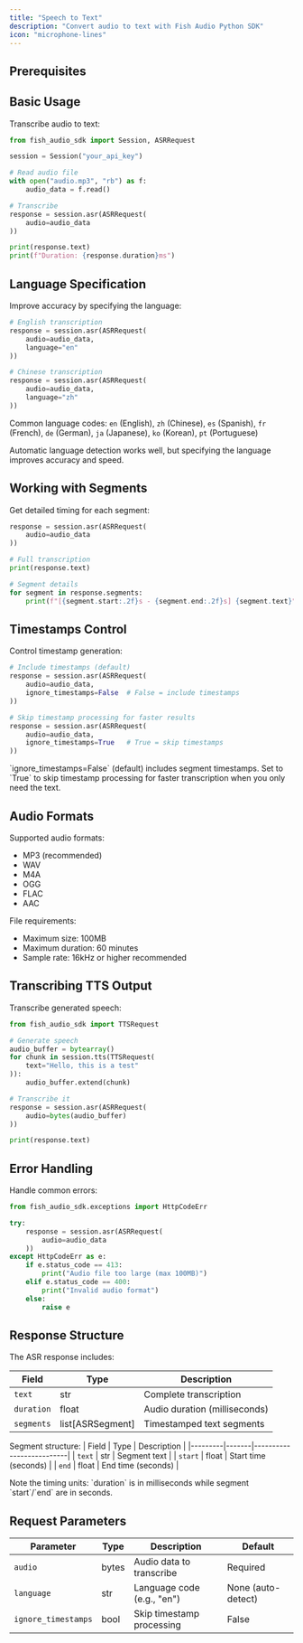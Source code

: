 ```yaml
---
title: "Speech to Text"
description: "Convert audio to text with Fish Audio Python SDK"
icon: "microphone-lines"
---
```



## Prerequisites

<Prerequisites />

## Basic Usage

Transcribe audio to text:

```python
from fish_audio_sdk import Session, ASRRequest

session = Session("your_api_key")

# Read audio file
with open("audio.mp3", "rb") as f:
    audio_data = f.read()

# Transcribe
response = session.asr(ASRRequest(
    audio=audio_data
))

print(response.text)
print(f"Duration: {response.duration}ms")
```

## Language Specification

Improve accuracy by specifying the language:

```python
# English transcription
response = session.asr(ASRRequest(
    audio=audio_data,
    language="en"
))

# Chinese transcription
response = session.asr(ASRRequest(
    audio=audio_data,
    language="zh"
))
```

Common language codes: `en` (English), `zh` (Chinese), `es` (Spanish), `fr` (French), `de` (German), `ja` (Japanese), `ko` (Korean), `pt` (Portuguese)

<Tip>
Automatic language detection works well, but specifying the language improves accuracy and speed.
</Tip>

## Working with Segments

Get detailed timing for each segment:

```python
response = session.asr(ASRRequest(
    audio=audio_data
))

# Full transcription
print(response.text)

# Segment details
for segment in response.segments:
    print(f"[{segment.start:.2f}s - {segment.end:.2f}s] {segment.text}")
```

## Timestamps Control

Control timestamp generation:

```python
# Include timestamps (default)
response = session.asr(ASRRequest(
    audio=audio_data,
    ignore_timestamps=False  # False = include timestamps
))

# Skip timestamp processing for faster results
response = session.asr(ASRRequest(
    audio=audio_data,
    ignore_timestamps=True   # True = skip timestamps
))
```

<Note>
`ignore_timestamps=False` (default) includes segment timestamps. Set to `True` to skip timestamp processing for faster transcription when you only need the text.
</Note>

## Audio Formats

Supported audio formats:
- MP3 (recommended)
- WAV
- M4A
- OGG
- FLAC
- AAC

File requirements:
- Maximum size: 100MB
- Maximum duration: 60 minutes
- Sample rate: 16kHz or higher recommended

## Transcribing TTS Output

Transcribe generated speech:

```python
from fish_audio_sdk import TTSRequest

# Generate speech
audio_buffer = bytearray()
for chunk in session.tts(TTSRequest(
    text="Hello, this is a test"
)):
    audio_buffer.extend(chunk)

# Transcribe it
response = session.asr(ASRRequest(
    audio=bytes(audio_buffer)
))

print(response.text)
```

## Error Handling

Handle common errors:

```python
from fish_audio_sdk.exceptions import HttpCodeErr

try:
    response = session.asr(ASRRequest(
        audio=audio_data
    ))
except HttpCodeErr as e:
    if e.status_code == 413:
        print("Audio file too large (max 100MB)")
    elif e.status_code == 400:
        print("Invalid audio format")
    else:
        raise e
```

## Response Structure

The ASR response includes:

| Field      | Type                | Description                    |
|------------|---------------------|--------------------------------|
| `text`     | str                 | Complete transcription         |
| `duration` | float               | Audio duration (milliseconds)  |
| `segments` | list[ASRSegment]    | Timestamped text segments      |

Segment structure:
| Field   | Type  | Description              |
|---------|-------|--------------------------|
| `text`  | str   | Segment text             |
| `start` | float | Start time (seconds)     |
| `end`   | float | End time (seconds)       |

<Warning>
Note the timing units: `duration` is in milliseconds while segment `start`/`end` are in seconds.
</Warning>

## Request Parameters

| Parameter           | Type  | Description                | Default            |
|---------------------|-------|----------------------------|--------------------|
| `audio`             | bytes | Audio data to transcribe   | Required           |
| `language`          | str   | Language code (e.g., "en") | None (auto-detect) |
| `ignore_timestamps` | bool  | Skip timestamp processing  | False              |